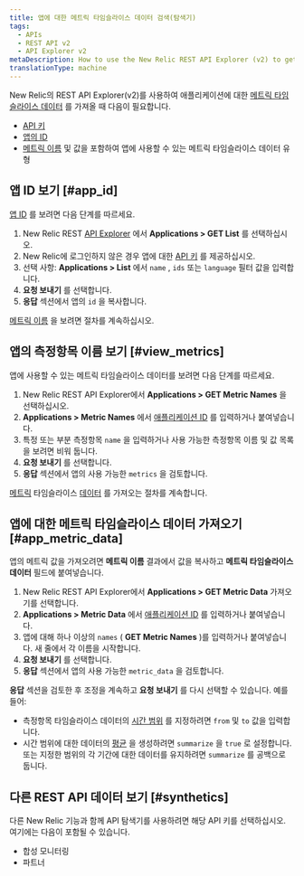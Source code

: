 ```yaml
---
title: 앱에 대한 메트릭 타임슬라이스 데이터 검색(탐색기)
tags:
  - APIs
  - REST API v2
  - API Explorer v2
metaDescription: How to use the New Relic REST API Explorer (v2) to get metric data for your application.
translationType: machine
---
```


New Relic의 REST API Explorer(v2)를 사용하여 애플리케이션에 대한 [메트릭 타임슬라이스 데이터](/docs/telemetry-data-platform/ingest-manage-data/understand-data/new-relic-data-types#timeslice-data) 를 가져올 때 다음이 필요합니다.

* [API 키](/docs/apis/rest-api-v2/getting-started/introduction-new-relic-rest-api-v2#api_key)
* [앱의 ID](#app_id)
* [메트릭 이름](#view_metrics) 및 값을 포함하여 앱에 사용할 수 있는 메트릭 타임슬라이스 데이터 유형

## 앱 ID 보기 [#app_id]

[앱 ID](/docs/apm/apis/requirements/identification-code) 를 보려면 다음 단계를 따르세요.

1. New Relic REST [API Explorer](https://rpm.newrelic.com/api/explore "링크가 새 창에서 열립니다.") 에서 **Applications > GET List** 를 선택하십시오.
2. New Relic에 로그인하지 않은 경우 앱에 대한 [API 키](/docs/apis/rest-api-v2/requirements/rest-api-key#viewing) 를 제공하십시오.
3. 선택 사항: **Applications > List** 에서 `name` , `ids` 또는 `language` 필터 값을 입력합니다.
4. **요청 보내기** 를 선택합니다.
5. **응답** 섹션에서 앱의 `id` 을 복사합니다.

[메트릭 이름](#view_metrics) 을 보려면 절차를 계속하십시오.

## 앱의 측정항목 이름 보기 [#view_metrics]

앱에 사용할 수 있는 메트릭 타임슬라이스 데이터를 보려면 다음 단계를 따르세요.

1. New Relic REST API Explorer에서 **Applications > GET Metric Names** 을 선택하십시오.
2. **Applications > Metric Names** 에서 [애플리케이션 ID](/docs/apm/apis/requirements/identification-code) 를 입력하거나 붙여넣습니다.
3. 특정 또는 부분 측정항목 `name` 을 입력하거나 사용 가능한 측정항목 이름 및 값 목록을 보려면 비워 둡니다.
4. **요청 보내기** 를 선택합니다.
5. **응답** 섹션에서 앱의 사용 가능한 `metrics` 을 검토합니다.

[메트릭](#app_metric_data) 타임슬라이스 [데이터](#app_metric_data) 를 가져오는 절차를 계속합니다.

## 앱에 대한 메트릭 타임슬라이스 데이터 가져오기 [#app_metric_data]

앱의 메트릭 값을 가져오려면 **메트릭 이름** 결과에서 값을 복사하고 **메트릭 타임슬라이스 데이터** 필드에 붙여넣습니다.

1. New Relic REST API Explorer에서 **Applications > GET Metric Data** 가져오기를 선택합니다.
2. **Applications > Metric Data** 에서 [애플리케이션 ID](/docs/apm/apis/requirements/identification-code) 를 입력하거나 붙여넣습니다.
3. 앱에 대해 하나 이상의 `names` ( **GET Metric Names** )를 입력하거나 붙여넣습니다. 새 줄에서 각 이름을 시작합니다.
4. **요청 보내기** 를 선택합니다.
5. **응답** 섹션에서 앱의 사용 가능한 `metric_data` 을 검토합니다.

**응답** 섹션을 검토한 후 조정을 계속하고 **요청 보내기** 를 다시 선택할 수 있습니다. 예를 들어:

* 측정항목 타임슬라이스 데이터의 [시간 범위](/docs/apm/apis/api-v2-examples/specifying-time-range-api-v2) 를 지정하려면 `from` 및 `to` 값을 입력합니다.
* 시간 범위에 대한 데이터의 [평균](/docs/apm/apis/requirements/calculating-average-metric-values-summarize) 을 생성하려면 `summarize` 을 `true` 로 설정합니다. 또는 지정한 범위의 각 기간에 대한 데이터를 유지하려면 `summarize` 를 공백으로 둡니다.

## 다른 REST API 데이터 보기 [#synthetics]

다른 New Relic 기능과 함께 API 탐색기를 사용하려면 해당 API 키를 선택하십시오. 여기에는 다음이 포함될 수 있습니다.

* 합성 모니터링
* 파트너